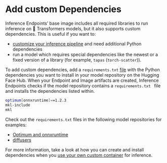 # Add custom Dependencies

Inference Endpoints’ base image includes all required libraries to run inference on 🤗 Transformers models, but it also supports custom dependencies. This is useful if you want to:

* [customize your inference pipeline](/docs/inference-endpoints/guides/custom_handler) and need additional Python dependencies
* run a model which requires special dependencies like the newest or a fixed version of a library (for example, `tapas` (`torch-scatter`)).

To add custom dependencies, add a `requirements.txt` [file](https://huggingface.co/philschmid/distilbert-onnx-banking77/blob/main/requirements.txt) with the Python dependencies you want to install in your model repository on the Hugging Face Hub. When your Endpoint and Image artifacts are created, Inference Endpoints checks if the model repository contains a `requirements.txt ` file and installs the dependencies listed within.

```bash
optimum[onnxruntime]==1.2.3
mkl-include
mkl
```

Check out the `requirements.txt` files in the following model repositories for examples:

* [Optimum and onnxruntime](https://huggingface.co/philschmid/distilbert-onnx-banking77/blob/main/requirements.txt)
* [diffusers](https://huggingface.co/philschmid/stable-diffusion-v1-4-endpoints/blob/main/requirements.txt)

For more information, take a look at how you can create and install dependencies when you [use your own custom container](/docs/inference-endpoints/guides/custom_container) for inference.
